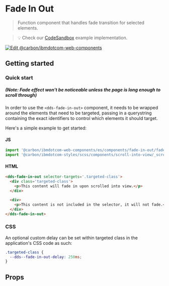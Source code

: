 
# Fade In Out

> Function component that handles fade transition for selected elements.

> 💡 Check our
> [CodeSandbox](https://githubbox.com/carbon-design-system/carbon-for-ibm-dotcom/tree/master/packages/web-components/examples/codesandbox/components/fade-in-out)
> example implementation.

[![Edit @carbon/ibmdotcom-web-components](https://codesandbox.io/static/img/play-codesandbox.svg)](https://githubbox.com/carbon-design-system/carbon-for-ibm-dotcom/tree/master/packages/web-components/examples/codesandbox/components/fade-in-out)

## Getting started

### Quick start
##### (Note: Fade effect won't be noticeable unless the page is long enough to scroll through)

In order to use the `<dds-fade-in-out>` component, it needs to be wrapped around the elements that need to be targeted,
passing in a querystring containing the exact identifiers to control which elements it should target.

Here's a simple example to get started:

#### JS

```javascript
import '@carbon/ibmdotcom-web-components/es/components/fade-in-out/fade-in-out.js'
import '@carbon/ibmdotcom-styles/scss/components/scroll-into-view/_scroll-into-view.scss';
```

#### HTML

```html
<dds-fade-in-out selector-targets='.targeted-class'>
  <div class='targeted-class'>
    <p>This content will fade in upon scrolled into view.</p>
  </div>

  <div>
    <p>This content is not included in the selector, it will not fade.</p>
  </div>
</dds-fade-in-out>
```

### CSS

An optional custom delay can be set within targeted class in the application's CSS code as such:

```css
.targeted-class {
  --dds--fade-in-out-delay: 250ms;
}
```

## Props

<Props of="dds-fade-in-out" />

<Description markdown={contributing} />
